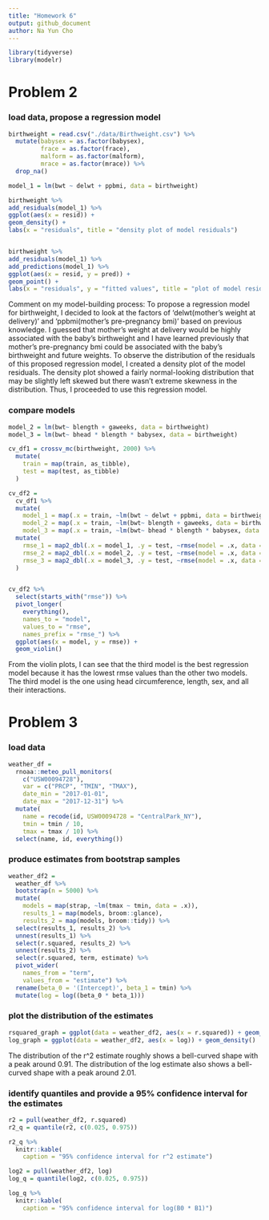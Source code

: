 ```yaml
---
title: "Homework 6"
output: github_document
author: Na Yun Cho
---
```


```r
library(tidyverse)
library(modelr)
```


# Problem 2 
### load data, propose a regression model
```r
birthweight = read.csv("./data/Birthweight.csv") %>%
  mutate(babysex = as.factor(babysex),
         frace = as.factor(frace),
         malform = as.factor(malform),
         mrace = as.factor(mrace)) %>%
  drop_na()

model_1 = lm(bwt ~ delwt + ppbmi, data = birthweight)

birthweight %>% 
add_residuals(model_1) %>%
ggplot(aes(x = resid)) +
geom_density() +
labs(x = "residuals", title = "density plot of model residuals")


birthweight %>%
add_residuals(model_1) %>%
add_predictions(model_1) %>%
ggplot(aes(x = resid, y = pred)) +
geom_point() +
labs(x = "residuals", y = "fitted values", title = "plot of model residuals against fitted values")
```

Comment on my model-building process: To propose a regression model for birthweight, I decided to look at the factors of 'delwt(mother's weight at delivery)' and 'ppbmi(mother's pre-pregnancy bmi)' based on previous knowledge. I guessed that mother's weight at delivery would be highly associated with the baby's birthweight and I have learned previously that mother's pre-pregnancy bmi could be associated with the baby's birthweight and future weights. 
To observe the distribution of the residuals of this proposed regression model, I created a density plot of the model residuals. The density plot showed a fairly normal-looking distribution that may be slightly left skewed but there wasn't extreme skewness in the distribution. Thus, I proceeded to use this regression model.

### compare models
```r
model_2 = lm(bwt~ blength + gaweeks, data = birthweight)
model_3 = lm(bwt~ bhead * blength * babysex, data = birthweight)

cv_df1 = crossv_mc(birthweight, 2000) %>%
  mutate(
    train = map(train, as_tibble),
    test = map(test, as_tibble)
  )

cv_df2 = 
  cv_df1 %>%
  mutate( 
    model_1 = map(.x = train, ~lm(bwt ~ delwt + ppbmi, data = birthweight)),
    model_2 = map(.x = train, ~lm(bwt~ blength + gaweeks, data = birthweight)), 
    model_3 = map(.x = train, ~lm(bwt~ bhead * blength * babysex, data = birthweight))) %>%
  mutate(
    rmse_1 = map2_dbl(.x = model_1, .y = test, ~rmse(model = .x, data = .y)),
    rmse_2 = map2_dbl(.x = model_2, .y = test, ~rmse(model = .x, data = .y)),
    rmse_3 = map2_dbl(.x = model_3, .y = test, ~rmse(model = .x, data = .y)),
  )


cv_df2 %>% 
  select(starts_with("rmse")) %>%
  pivot_longer(
    everything(),
    names_to = "model",
    values_to = "rmse", 
    names_prefix = "rmse_") %>%
  ggplot(aes(x = model, y = rmse)) + 
  geom_violin()
```

From the violin plots, I can see that the third model is the best regression model because it has the lowest rmse values than the other two models. The third model is the one using head circumference, length, sex, and all their interactions. 


# Problem 3
### load data
```r
weather_df = 
  rnoaa::meteo_pull_monitors(
    c("USW00094728"),
    var = c("PRCP", "TMIN", "TMAX"), 
    date_min = "2017-01-01",
    date_max = "2017-12-31") %>%
  mutate(
    name = recode(id, USW00094728 = "CentralPark_NY"),
    tmin = tmin / 10,
    tmax = tmax / 10) %>%
  select(name, id, everything())
```

### produce estimates from bootstrap samples
```r
weather_df2 = 
  weather_df %>%
  bootstrap(n = 5000) %>%
  mutate(
    models = map(strap, ~lm(tmax ~ tmin, data = .x)), 
    results_1 = map(models, broom::glance),
    results_2 = map(models, broom::tidy)) %>%
  select(results_1, results_2) %>%
  unnest(results_1) %>%
  select(r.squared, results_2) %>%
  unnest(results_2) %>%
  select(r.squared, term, estimate) %>%
  pivot_wider(
    names_from = "term",
    values_from = "estimate") %>%
  rename(beta_0 = '(Intercept)', beta_1 = tmin) %>%
  mutate(log = log((beta_0 * beta_1)))
```

### plot the distribution of the estimates
```r
rsquared_graph = ggplot(data = weather_df2, aes(x = r.squared)) + geom_density()
log_graph = ggplot(data = weather_df2, aes(x = log)) + geom_density()
```

The distribution of the r^2 estimate roughly shows a bell-curved shape with a peak around 0.91. The distribution of the log estimate also shows a bell-curved shape with a peak around 2.01.

### identify quantiles and provide a 95% confidence interval for the estimates
```r
r2 = pull(weather_df2, r.squared)
r2_q = quantile(r2, c(0.025, 0.975))

r2_q %>%
  knitr::kable(
    caption = "95% confidence interval for r^2 estimate")

log2 = pull(weather_df2, log)
log_q = quantile(log2, c(0.025, 0.975))

log_q %>%
  knitr::kable(
    caption = "95% confidence interval for log(B0 * B1)")
```
